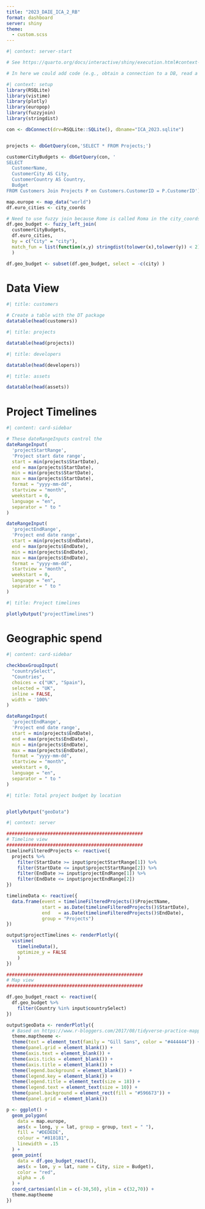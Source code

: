 ```yaml
---
title: "2023_DAIE_ICA_2_RB"
format: dashboard
server: shiny
theme:
  - custom.scss
---
```


```r
#| context: server-start

# See https://quarto.org/docs/interactive/shiny/execution.html#context-server-start

# In here we could add code (e.g., obtain a connection to a DB, read a CSV, download a ZIP from a remote source) that is run once and shared across multiple open sessions (i.e. multiple browser views of these pages that the user may open in Chrome/Edge)

```

```r
#| context: setup
library(RSQLite)
library(vistime)
library(plotly)
library(europop)
library(fuzzyjoin)
library(stringdist)

con <- dbConnect(drv=RSQLite::SQLite(), dbname="ICA_2023.sqlite")


projects <- dbGetQuery(con,'SELECT * FROM Projects;')

customerCityBudgets <- dbGetQuery(con, '
SELECT
  CustomerName,
  CustomerCity AS City,
  CustomerCountry AS Country,
  Budget
FROM Customers Join Projects P on Customers.CustomerID = P.CustomerID')

map.europe <- map_data("world")
df.euro_cities <- city_coords

# Need to use fuzzy join because Rome is called Roma in the city_coords dataset
df.geo_budget <- fuzzy_left_join(
  customerCityBudgets,
  df.euro_cities,
  by = c("City" = "city"),
  match_fun = list(function(x,y) stringdist(tolower(x),tolower(y)) < 2)
  )

df.geo_budget <- subset(df.geo_budget, select = -c(city) )
```

# Data View

```r
#| title: customers

# Create a table with the DT package 
datatable(head(customers))

```

```r
#| title: projects

datatable(head(projects))

```

```r
#| title: developers

datatable(head(developers))

```

```r
#| title: assets

datatable(head(assets))

```

# Project Timelines

<!--
Plot 1: 
Project timelines
Field 1: Start date
Field 2: End date
-->

```r
#| content: card-sidebar

# These dateRangeInputs control the 
dateRangeInput(
  'projectStartRange',
  'Project start date range',
  start = min(projects$StartDate),
  end = max(projects$StartDate),
  min = min(projects$StartDate),
  max = max(projects$StartDate),
  format = "yyyy-mm-dd",
  startview = "month",
  weekstart = 0,
  language = "en",
  separator = " to "
)

dateRangeInput(
  'projectEndRange',
  'Project end date range',
  start = min(projects$EndDate),
  end = max(projects$EndDate),
  min = min(projects$EndDate),
  max = max(projects$EndDate),
  format = "yyyy-mm-dd",
  startview = "month",
  weekstart = 0,
  language = "en",
  separator = " to "
)

```

```r
#| title: Project timelines

plotlyOutput("projectTimelines")
```

# Geographic spend

```r
#| content: card-sidebar

checkboxGroupInput(
  "countrySelect",
  "Countries",
  choices = c("UK", "Spain"),
  selected = "UK",
  inline = FALSE,
  width = '100%'
)

dateRangeInput(
  'projectEndRange',
  'Project end date range',
  start = min(projects$EndDate),
  end = max(projects$EndDate),
  min = min(projects$EndDate),
  max = max(projects$EndDate),
  format = "yyyy-mm-dd",
  startview = "month",
  weekstart = 0,
  language = "en",
  separator = " to "
)

```

```r
#| title: Total project budget by location


plotlyOutput("geoData")
```



```r
#| context: server

##################################################
# Timeline view
##################################################
timelineFilteredProjects <- reactive({
  projects %>%
    filter(StartDate >= input$projectStartRange[1]) %>%
    filter(StartDate <= input$projectStartRange[2]) %>%
    filter(EndDate >= input$projectEndRange[1]) %>%
    filter(EndDate <= input$projectEndRange[2])
})

timelineData <- reactive({
  data.frame(event = timelineFilteredProjects()$ProjectName,
             start = as.Date(timelineFilteredProjects()$StartDate), 
             end   = as.Date(timelineFilteredProjects()$EndDate),
             group = "Projects")
})

output$projectTimelines <- renderPlotly({
  vistime(
    timelineData(),
    optimize_y = FALSE
    )
})

##################################################
# Map view
##################################################

df.geo_budget_react <- reactive({
  df.geo_budget %>%
    filter(Country %in% input$countrySelect)
})

output$geoData <- renderPlotly({
  # Based on https://www.r-bloggers.com/2017/08/tidyverse-practice-mapping-large-european-cities/
  theme.maptheeme <-
  theme(text = element_text(family = "Gill Sans", color = "#444444")) +
  theme(panel.grid = element_blank()) +
  theme(axis.text = element_blank()) +
  theme(axis.ticks = element_blank()) +
  theme(axis.title = element_blank()) +
  theme(legend.background = element_blank()) +
  theme(legend.key = element_blank()) +
  theme(legend.title = element_text(size = 18)) +
  theme(legend.text = element_text(size = 10)) +
  theme(panel.background = element_rect(fill = "#596673")) +
  theme(panel.grid = element_blank())

p <- ggplot() +
  geom_polygon(
    data = map.europe,
    aes(x = long, y = lat, group = group, text = " "),
    fill = "#DEDEDE",
    colour = "#818181",
    linewidth = .15
  ) +
  geom_point(
    data = df.geo_budget_react(),
    aes(x = lon, y = lat, name = City, size = Budget),
    color = "red",
    alpha = .6
  ) +
  coord_cartesian(xlim = c(-30,50), ylim = c(32,70)) +
  theme.maptheeme
})
```
